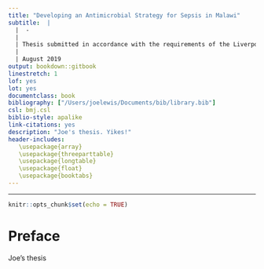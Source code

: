 ```yaml
--- 
title: "Developing an Antimicrobial Strategy for Sepsis in Malawi"
subtitle:  | 
  |  -
  |  
  | Thesis submitted in accordance with the requirements of the Liverpool School of Tropical Medicine for the degree of Doctor in Philosophy by Joseph Michael Lewis
  | 
  | August 2019
output: bookdown::gitbook
linestretch: 1
lof: yes
lot: yes
documentclass: book
bibliography: ["/Users/joelewis/Documents/bib/library.bib"]
csl: bmj.csl
biblio-style: apalike
link-citations: yes
description: "Joe's thesis. Yikes!"
header-includes:
   \usepackage{array}
   \usepackage{threeparttable}
   \usepackage{longtable}
   \usepackage{float}
   \usepackage{booktabs}
---
```

---
```r
knitr::opts_chunk$set(echo = TRUE)
```

# Preface {-}

Joe's thesis 
